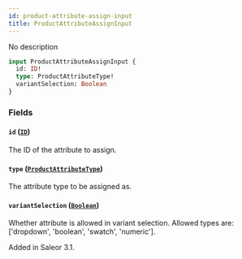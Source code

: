 ```yaml
---
id: product-attribute-assign-input
title: ProductAttributeAssignInput
---
```



No description

```graphql
input ProductAttributeAssignInput {
  id: ID!
  type: ProductAttributeType!
  variantSelection: Boolean
}
```


### Fields

#### `id` ([`ID`](../../../developer/api-reference/scalars/id))

The ID of the attribute to assign.


#### `type` ([`ProductAttributeType`](../../../developer/api-reference/enums/product-attribute-type))

The attribute type to be assigned as.


#### `variantSelection` ([`Boolean`](../../../developer/api-reference/scalars/boolean))

Whether attribute is allowed in variant selection. Allowed types are: ['dropdown', 'boolean', 'swatch', 'numeric'].

Added in Saleor 3.1.




